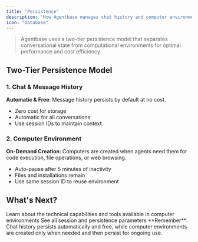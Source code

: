 ```yaml
---
title: "Persistence"
description: "How Agentbase manages chat history and computer environment persistence"
icon: "database"
---
```


> Agentbase uses a two-tier persistence model that separates conversational state from computational environments for optimal performance and cost efficiency.

## Two-Tier Persistence Model

### 1. Chat & Message History

**Automatic & Free**: Message history persists by default at no cost.

- Zero cost for storage
- Automatic for all conversations
- Use session IDs to maintain context

### 2. Computer Environment

**On-Demand Creation**: Computers are created when agents need them for code execution, file operations, or web browsing.

- Auto-pause after 5 minutes of inactivity
- Files and installations remain
- Use same session ID to reuse environment



## What's Next?

<CardGroup cols={2}>
  <Card title="Computer Details" icon="desktop" href="/build/agent-computer">
    Learn about the technical capabilities and tools available in computer environments
  </Card>
  
  <Card title="API Reference" icon="code" href="/api/run-agent">
    See all session and persistence parameters
  </Card>
</CardGroup>

<Tip>
  **Remember**: Chat history persists automatically and free, while computer environments are created only when needed and then persist for ongoing use.
</Tip>